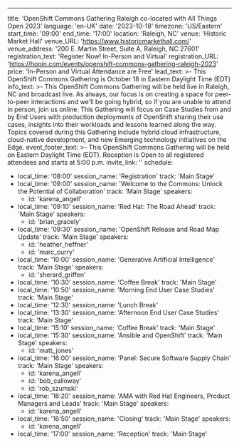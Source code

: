 ---
title: 'OpenShift Commons Gathering Raleigh co-located with All Things Open 2023'
language: 'en-UK'
date: '2023-10-18'
timezone: 'US/Eastern'
start_time: '09:00'
end_time: '17:00'
location: 'Raleigh, NC'
venue: 'Historic Market Hall'
venue_URL: 'https://www.historicmarkethall.com/'
venue_address: '200 E. Martin Street, Suite A, Raleigh, NC 27601'
registration_text: 'Register Now! In-Person and Virtual'
registration_URL: 'https://hopin.com/events/openshift-commons-gathering-raleigh-2023'
price: 'In-Person and Virtual Attendance are Free'
lead_text: >-
  This OpenShift Commons Gathering is October 18 in Eastern Daylight Time (EDT)
info_text: >-
  This OpenShift Commons Gathering will be held live in Raleigh, NC and broadcast live. As always, our focus is on creating a space for peer-to-peer interactions and we'll be going hybrid, so if you are unable to attend in person, join us online. This Gathering will focus on Case Studies from and by End Users with production deployments of OpenShift sharing their use cases, insights into their workloads and lessons learned along the way. Topics covered during this Gathering include hybrid cloud infrastructure, cloud-native development, and new Emerging technology initiatives on the Edge.
event_footer_text: >-
  This OpenShift Commons Gathering will be held on Eastern Daylight Time (EDT). Reception is Open to all registered attendees and starts at 5:00 p.m.
invite_link: ''
schedule:
  - local_time: '08:00'
    session_name: 'Registration'
    track: 'Main Stage'
  - local_time: '09:00'
    session_name: 'Welcome to the Commons: Unlock the Potential of Collaboration'
    track: 'Main Stage'
    speakers:
      - id: 'karena_angell'
  - local_time: '09:10'
    session_name: 'Red Hat: The Road Ahead'
    track: 'Main Stage'
    speakers:
      - id: 'brian_gracely'
  - local_time: '09:30'
    session_name: 'OpenShift Release and Road Map Update'
    track: 'Main Stage'
    speakers:
      - id: 'heather_heffner'
      - id: 'marc_curry'
  - local_time: '10:00'
    session_name: 'Generative Artificial Intelligence'
    track: 'Main Stage'
    speakers:
      - id: 'sherard_griffen'
  - local_time: '10:30'
    session_name: 'Coffee Break'
    track: 'Main Stage'
  - local_time: '10:50'
    session_name: 'Morning End User Case Studies'
    track: 'Main Stage'
  - local_time: '12:30'
    session_name: 'Lunch Break'
  - local_time: '13:30'
    session_name: 'Afternoon End User Case Studies'
    track: 'Main Stage'
  - local_time: '15:10'
    session_name: 'Coffee Break'
    track: 'Main Stage'
  - local_time: '15:30'
    session_name: 'Ansible and OpenShift'
    track: 'Main Stage'
    speakers:
      - id: 'matt_jones'
  - local_time: '16:00'
    session_name: 'Panel: Secure Software Supply Chain'
    track: 'Main Stage'
    speakers: 
      - id: 'karena_angell'
      - id: 'bob_calloway'
      - id: 'rob_szumski'
  - local_time: '16:20'
    session_name: 'AMA with Red Hat Engineers, Product Managers and Leads'
    track: 'Main Stage'
    speakers:
      - id: 'karena_angell'
  - local_time: '16:50'
    session_name: 'Closing'
    track: 'Main Stage'
    speakers:
      - id: 'karena_angell'
  - local_time: '17:00'
    session_name: 'Reception'
    track: 'Main Stage'
